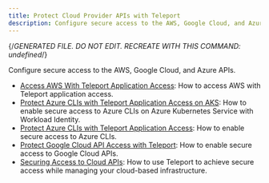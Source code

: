 ```yaml
---
title: Protect Cloud Provider APIs with Teleport
description: Configure secure access to the AWS, Google Cloud, and Azure APIs.
---
```


{/*GENERATED FILE. DO NOT EDIT. RECREATE WITH THIS COMMAND:
undefined*/}

Configure secure access to the AWS, Google Cloud, and Azure APIs.

- [Access AWS With Teleport Application Access](cloud-apis/aws-console.mdx): How to access AWS with Teleport application access.
- [Protect Azure CLIs with Teleport Application Access on AKS](cloud-apis/azure-aks-workload-id.mdx): How to enable secure access to Azure CLIs on Azure Kubernetes Service with Workload Identity.
- [Protect Azure CLIs with Teleport Application Access](cloud-apis/azure.mdx): How to enable secure access to Azure CLIs.
- [Protect Google Cloud API Access with Teleport](cloud-apis/google-cloud.mdx): How to enable secure access to Google Cloud APIs.
- [Securing Access to Cloud APIs](cloud-apis/overview.mdx): How to use Teleport to achieve secure access while managing your cloud-based infrastructure.
